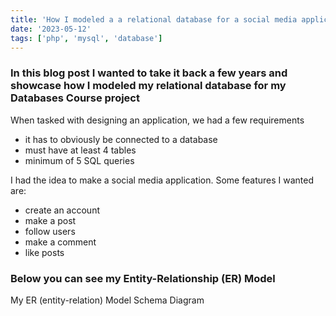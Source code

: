 ```yaml
---
title: 'How I modeled a a relational database for a social media application I built'
date: '2023-05-12'
tags: ['php', 'mysql', 'database']
---
```


### In this blog post I wanted to take it back a few years and showcase how I modeled my relational database for my Databases Course project

When tasked with designing an application, we had a few requirements
- it has to obviously be connected to a database
- must have at least 4 tables
- minimum of 5 SQL queries

I had the idea to make a social media application. Some features I wanted are:
- create an account
- make a post
- follow users
- make a comment
- like posts 

### Below you can see my Entity-Relationship (ER) Model

<CustomImage src="https://raw.githubusercontent.com/cabennetts/congenial-octo-happiness/main/images/social-db-modeling-diagram.png" alt="ER Model for my social media application">
My ER (entity-relation) Model


<CustomImage src="https://raw.githubusercontent.com/cabennetts/congenial-octo-happiness/main/images/social-db-modeling-schema.png" alt="Schema for my social media application">
Schema Diagram